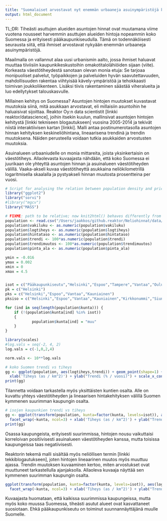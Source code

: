 ```yaml
---
title: "Suomalaiset arvostavat nyt enemmän urbaaneja asuinympäristöjä kuin aiemmin"
output: html_document
---
```


TL;DR: Tiheästi asuttujen alueiden asuntojen hinnat ovat muutamana viime vuotena nousseet harvemmin asuttujen alueiden hintoja nopeammin koko Suomessa ja erityisesti pääkaupunkiseudulla. Tämä on todennäköisesti seurausta siitä, että ihmiset arvostavat nykyään enemmän urbaaneja asuinympäristöjä.   

Maailmalla on vallannut alaa uusi urbanismin aalto, jossa ihmiset haluavat muuttaa tiiviisiin kaupunkikeskustoihin omakotitalolähiöiden sijaan (viite). Korkeasta väestötiheydestä sanotaan olevan monia etuja: Se tarjoaa monipuoliset palvelut, työpaikkojen ja palveluiden hyvän saavutettavuuden, mahdollisuuden rakentaa viihtyisää kävely-ympäristöä ja tehokkaasti toimivan joukkoliikenteen. Lisäksi tiivis rakentaminen säästää viheralueita ja luo edellytykset talouskasvulle.

Millainen kehitys on Suomessa? Asuntojen hintojen muutokset kuvastavat muutoksia siinä, mitä asukkaan arvostavat, eli millaisiin asuntoihin he haluaisivat sijoittaa. Reaktor Oy:n data scientistit [linkki reaktor/datascience], joihin itsekin kuulun, mallinsivat asuntojen hintojen kehitystä [linkki tekniseen blogautukseen] vuosina 2005-2014 ja tekivät niistä interaktiivisen kartan [linkki]. Malli antaa postinumerotasolla asuntojen hinnan kehityksen keskineliöhintana, lineaarisena trendinä ja trendin muutoksena. Näiden perusteella voidaan tutkia asukkaiden arvostusten muutoksia. 

Asuinalueen urbaaniudelle on monia mittareita, joista yksinkertaisin on väestötiheys. Allaolevasta kuvaajasta nähdään, että koko Suomessa ei juurikaan ole yhteyttä asuntojen hinnan ja asuinalueen väestötiheyden välillä. Vaaka-akseli kuvaa väestötiheyttä asukkaina neliökilometrillä logaritmisella skaalalla ja pystyakseli hinnan muutosta prosentteina per vuosi.

```r
# Script for analysing the relation between population density and price trends
library("ggplot2")
library("sorvi")
#library("mgcv")
library("MASS")

# FIXME: path to be relative; now knit2html() behaves differently from source()
population <- read.csv("/Users/jaakkos/github.reaktor/Neliohinnat/data/pnro-full-stack.csv", sep=",", header=T, colClasses="character",row.names=1)
population$vakiluku <- as.numeric(population$vakiluku)
population$logtiheys <- as.numeric(population$logtiheys)
population$hintataso <- as.numeric(population$hintataso)
population$trendi <- 100*as.numeric(population$trendi)
population$trendimuutos <- 100*as.numeric(population$trendimuutos)
population$pinta_ala <- as.numeric(population$pinta_ala)

ymin = -0.016
ymax = 0.002
xmin = 0
xmax = 4.5


isot = c("Pääkaupunkiseutu","Helsinki","Espoo","Tampere","Vantaa","Oulu","Turku","Jyväskylä","Kuopio","Lahti","Kouvola","muu")
pk = c("Helsinki")
pks = c("Helsinki","Espoo","Vantaa","Kauniainen")
pksiso = c("Helsinki","Espoo","Vantaa","Kauniainen","Kirkkonummi","Siuntio","Vihti","Nurmijärvi","Kerava","Sipoo","Pornainen","Mäntsälä","Tuusula","Järvenpää")

for (ind in seq(length(population$kunta))) {
    if (!(population$kunta[ind] %in% isot)) 
    {
            population$kunta[ind] = "muu" 
    }
}  

library(scales)
#log.vals = seq(-2, 4, 2)
log.vals = c(-1,0,2,4)

norm.vals <- 10**log.vals

# koko Suomen trendi vs tiheys
gg <- ggplot(population, aes(logtiheys,trendi)) + geom_point(shape=1) + geom_smooth(method="rlm") + 
  xlab('Tiheys (as / km^2)') + ylab("Trendi (% / vuosi)") + scale_x_continuous(breaks = log.vals, labels=norm.vals)
print(gg)
```

Tilannetta voidaan tarkastella myös yksittäisten kuntien osalta. Alle on kuvattu yhteys väestötiheyden ja lineaarisen hintakehityksen välillä Suomen kymmenen suurimman kaupungin osalta. 

```r


# isojen kaupunkien trendi vs tiheys
gg <- ggplot(transform(population, kunta=factor(kunta, levels=isot)), aes(logtiheys,trendi)) + geom_point(shape=1) + geom_smooth(method="rlm") + 
  facet_wrap(~kunta, ncol=3) + xlab('Tiheys (as / km^2)') + ylab("Trendi (% / vuosi)") + scale_x_continuous(breaks = log.vals, labels=norm.vals)
print(gg)
```

Osassa kaupungeista, erityisesti suurimmissa, hintojen nousu vaikuttaisi korreloivan positiivisesti asuinalueen väestötiheyden kanssa, mutta toisissa kaupungeissa taas negatiivisesti. 

Reaktorin tekemä malli sisältää myös neliöllisen termin [linkki tekkiblogautukseen], joten hintojen lineaarinen muutos myös muuttuu ajassa. Trendin muutoksen kuvaaminen kertoo, miten arvostukset ovat muuttuneet tarkastellulla ajanjaksolla. Allaoleva kuvaaja näyttää sen kymmenen suurimman kaupungin osalta.

```r

ggplot(transform(population, kunta=factor(kunta, levels=isot)), aes(logtiheys,trendimuutos)) + geom_point(shape=1) + geom_smooth(method="rlm") + 
  facet_wrap(~kunta, ncol=3) + xlab('Tiheys (as / km^2)') + ylab("Trendin muutos (prosyks. / vuosi)") + scale_x_continuous(breaks = log.vals, labels=norm.vals)
```

Kuvaajasta huomataan, että kaikissa suurimmissa kaupungeissa, mutta myös koko muussa Suomessa, tiheästi asutut alueet ovat kasvattaneet suosiotaan. Ehkä pääkaupunkiseutu on toiminut suunnannäyttäjänä muulle Suomelle. 
